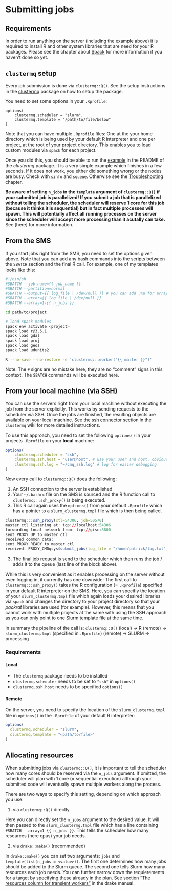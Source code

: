 # Submitting jobs

## Requirements

In order to run anything on the server (including the example above) it is required to install R and other system libraries that are need for your R packages.
Please see the chapter about [Spack](#spack) for more information if you haven't done so yet.

## `clustermq` setup

Every job submission is done via `clustermq::Q()`. 
See the setup instructions in the [clustermq](https://github.com/mschubert/clustermq/wiki) package on how to setup the package.

You need to set some options in your `.Rprofile`:

```
options(
    clustermq.scheduler = "slurm",
    clustermq.template = "/path/to/file/below"
)
```

Note that you can have multiple `.Rprofile` files: One at the your home directory which is being used by your default R interpreter and one per project, at the root of your project directory.
This enables you to load custom modules via `spack` for each project.

Once you did this, you should be able to run the [example](https://github.com/mschubert/clustermq) in the README of the _clustermq_ package.
It is a very simple example which finishes in a few seconds.
If it does not work, you either did something wrong or the nodes are busy.
Check with `sinfo` and `squeue`.
Otherwise see the [Troubleshooting](#troubleshooting) chapter.

**Be aware of setting `n_jobs` in the `template` argument of `clustermq::Q()` if your submitted job is parallelized!
If you submit a job that is parallelized without telling the scheduler, the scheduler will reserve 1 core for this job (because it thinks it is sequential) but in fact multiple processes will spawn. 
This will potentially affect all running processes on the server since the scheduler will accept more processing than it acutally can take.**
See [here] for more information.

## From the SMS

If you start jobs right from the SMS, you need to set the options given above.
Note that you can add any bash commands into the scripts between the `SBATCH` section and the final R call.
For example, one of my templates looks like this:

```sh
#!/bin/sh
#SBATCH --job-name={{ job_name }}
#SBATCH --partition=normal
#SBATCH --output={{ log_file | /dev/null }} # you can add .%a for array index
#SBATCH --error={{ log_file | /dev/null }}
#SBATCH --array=1-{{ n_jobs }}

cd path/to/project

# load spack modules
spack env activate <project>
spack load r@3.5.1
spack load gdal
spack load proj
spack load geos
spack load udunits2

R --no-save --no-restore -e 'clustermq:::worker("{{ master }}")'
```

Note: The `#` signs are no mistake here, they are no "comment" signs in this context. 
The `SBATCH` commands will be executed here.

## From your local machine (via SSH)

You can use the servers right from your local machine without executing the job from the server explicitly.
This works by sending requests to the scheduler via SSH.
Once the jobs are finished, the resulting objects are available on your local machine.
See the [ssh connector](https://github.com/mschubert/clustermq/wiki/Configuration#ssh-connector) section in the `clustermq` wiki for more detailed instructions.

To use this approach, you need to set the following `options()` in your projects `.Rprofile` on your **local** machine:

```r
options(
    clustermq.scheduler = "ssh",
    clustermq.ssh.host = "user@host", # use your user and host, obviously
    clustermq.ssh.log = "~/cmq_ssh.log" # log for easier debugging
)
```

Now every call to `clustermq::Q()` does the following:

1. An SSH connection to the server is established 
1. Your `~/.bashrc` file on the SMS is sourced and the R function call to `clustermq:::ssh_proxy()` is being executed.
1. This R call again uses the `options()` from your default `.Rprofile` which has a pointer to a `slurm_clustermq.tmpl` file which is then being called.

```r
clustermq:::ssh_proxy(ctl=54306, job=50570)
master ctl listening at: tcp://localhost:54306
forwarding local network from: tcp://gisc:8800
sent PROXY_UP to master ctl
received common data:
sent PROXY_READY to master ctl
received: PROXY_CMDqsys$submit_jobs(log_file = "/home/patrick/log.txt", n_jobs = 3)
```

3. The final job request is send to the scheduler which then runs the job / adds it to the queue (last line of the block above).

While this is very convenient as it enables processing on the server without even logging in, it currently has one downside:
The first call to `clustermq:::ssh_proxy()` takes the R configuration (= `.Rprofile`) specified in your default R interpreter on the SMS.
Here, you can specifiy the location of your `slurm_clustermq.tmpl` file which again loads your desired libraries via `spack` and changes the directory to your project directory so that your _packrat_ libraries are used (for example).
However, this means that you cannot work with multiple projects at the same with using the SSH approach as you can only point to one Slurm template file at the same time.

In summary the pipeline of the call is: `clustermq::Q()` (local) -> R (remote) -> `slurm_clustermq.tmpl` (specified in `.Rprofile`) (remote) -> SLURM -> processing

### Requirements 

#### Local

- The `clustermq` package needs to be installed
- `clustermq.scheduler` needs to be set to `"ssh"` in `options()`
- `clustermq.ssh.host` needs to be specified `options()`

#### Remote

On the server, you need to specify the location of the `slurm_clustermq.tmpl` file in `options()` in the `.Rprofile` of your default R interpreter:

```r
options(
  clustermq.scheduler = "slurm", 
  clustermq.template = "<path/to/file>"
)
```

## Allocating resources

When submitting jobs via `clustermq::Q()`, it is important to tell the scheduler how many cores should be reserved via the `n_jobs` argument.
If omitted, the scheduler will plan with 1 core (= sequential execution) although your submitted code will eventually spawn multiple workers along the process.

There are two ways to specify this setting, depending on which approach you use:

1. via `clustermq::Q()` directly

Here you can directly set the `n_jobs` argument to the desired value. 
It will then passed to the `slurm_clustermq.tmpl` file which has a line containing `#SBATCH --array=1-{{ n_jobs }}`.
This tells the scheduler how many resources (here cpus) your job needs.

2. via `drake::make()` (recommended)

In `drake::make()` you can set two arguments: `jobs` and `template(list(n_jobs = <value>))`. The first one determines how many jobs should be added to the Slurm queue. The second one tells Slurm how many resources each job needs.
You can further narrow down the requierements for a target by specifying these already in the plan. 
See section ["The resources column for transient workers"](https://ropenscilabs.github.io/drake-manual/hpc.html#advanced-options) in the drake manual.
